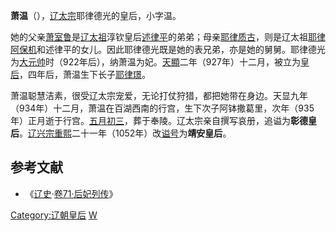 '''萧温'''（{{bd||？|935年||catIdx=X}}），[[辽太宗|辽太宗]]耶律德光的皇后，小字温。

她的父亲[[萧室鲁|萧室鲁]]是[[耶律阿保机|辽太祖]]淳钦皇后[[述律平|述律平]]的弟弟；母亲[[耶律质古|耶律质古]]，则是辽太祖[[耶律阿保机|耶律阿保机]]和述律平的女儿。因此耶律德光既是她的表兄弟，亦是她的舅舅。耶律德光为[[大元帅|大元帅]]时（922年后），纳萧温为妃。[[天顯|天顯]]二年（927年）十二月，被立为[[皇后|皇后]]，四年后，萧温生下长子[[遼穆宗|耶律璟]]。

萧温聪慧洁素，很受辽太宗宠爱，无论打仗狩猎，都把她带在身边。天显九年（934年）十二月，萧温在百湖西南的行宫，生下次子阿钵撒葛里，次年（935年）正月逝于行宫。[[五月初三|五月初三]]，葬于奉陵。辽太宗亲自撰写哀册，追谥为'''彰德皇后'''。[[辽兴宗|辽兴宗]][[重熙|重熙]]二十一年（1052年）改[[谥号|谥号]]为'''靖安皇后'''。

{{start box}} 
{{s-before|[[述律平|述律皇后]]}} 
{{s-title|[[:Category:辽朝皇后|辽朝皇后]]|927年—935年}} 
{{s-after|[[甄皇后_(遼朝)|甄皇后]]}} 
{{end box}} 
==参考文献==
*《[[辽史|辽史]]·[[s:辽史/卷71|卷71·后妃列传]]》

{{遼朝皇后}}
[[Category:辽朝皇后|Category:辽朝皇后]]
[[Category:述律氏|W]]